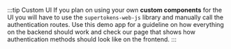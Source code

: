

:::tip Custom UI
If you plan on using your own **custom components** for the UI you will have to use the `supertokens-web-js` library and manually call the authentication routes. 
Use this demo app for a guideline on how everything on the backend should work and check our <GuideRecipeLink link="custom-ui/init/frontend">page</GuideRecipeLink> that shows how authentication methods should look like on the frontend. 
:::


